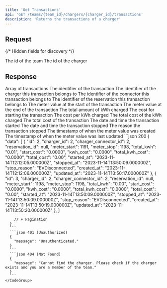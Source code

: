 ```yaml
---
title: 'Get Transactions'
api: 'GET /teams/{team_id}/chargers/{charger_id}/transactions'
description: 'Returns the transactions of a charger'
---
```

## Request
{/* Hidden fields for discovery */}
<ParamField path="team_id" type="integer" hidden required />
<ParamField path="charger_id" type="integer" hidden required />
<Snippet file="hidden-pagination-fields.mdx" />

<Tabs>
  <Tab title="Path">
    <ParamField path="team_id" type="integer" required>
      The id of the team
    </ParamField>
    <ParamField path="charger_id" type="integer" required>
      The id of the charger
    </ParamField>
  </Tab>
  <Tab title="Query">
    <Snippet file="pagination-fields.mdx" />
  </Tab>
</Tabs>

## Response
<Tabs>
  <Tab title="Data">
    <ResponseField name="data" type="Transaction[]">
      Array of transactions
      <Expandable title="Transaction">
        <ResponseField name="id" type="integer">
          The identifier of the transaction
        </ResponseField>
        <ResponseField name="charger_id" type="integer">
          The identifier of the charger this transaction belongs to
        </ResponseField>
        <ResponseField name="charger_connector_id" type="integer">
          The identifier of the connector this transaction belongs to
        </ResponseField>
        <ResponseField name="reservation_id" type="?integer">
          The identifier of the reservation this transaction belongs to
        </ResponseField>
        <ResponseField name="meter_start" type="integer">
          The meter value at the start of the transaction
        </ResponseField>
        <ResponseField name="meter_stop" type="?integer">
          The meter value at the end of the transaction
        </ResponseField>
        <ResponseField name="total_kwh" type="?double(8,2)">
          The total amount of kWh charged
        </ResponseField>
        <ResponseField name="start_cost" type="double(8,4)">
          The cost for starting the transaction
        </ResponseField>
        <ResponseField name="kwh_cost" type="double(8,4)">
          The cost per kWh charged
        </ResponseField>
        <ResponseField name="total_kwh_cost" type="?double(10,4)">
          The total cost of the kWh charged
        </ResponseField>
        <ResponseField name="total_cost" type="?double(8,2)">
          The total cost of the transaction
        </ResponseField>
        <ResponseField name="started_at" type="string">
          The date and time the transaction started
        </ResponseField>
        <ResponseField name="stopped_at" type="?string">
          The date and time the transaction stopped
        </ResponseField>
        <ResponseField name="stop_reason" type="?TxStopReason">
          The reason the transaction stopped
          <Snippet file="types/Charger/Transaction/TxStopReason.mdx" />
        </ResponseField>
        <ResponseField name="created_at" type="string">
          The timestamp of when the meter value was created
        </ResponseField>
        <ResponseField name="updated_at" type="string">
          The timestamp of when the meter value was last updated
        </ResponseField>
      </Expandable>
    </ResponseField>
  </Tab>
  <Tab title="Example">
    <CodeGroup>
      ```json 200
      {
        "data": [
          { 
            "id": 2,
            "charger_id": 2,
            "charger_connector_id": 2,
            "reservation_id": null,
            "meter_start": 1191,
            "meter_stop": 1198,
            "total_kwh": "0.01",
            "start_cost": "0.0000",
            "kwh_cost": "0.0000",
            "total_kwh_cost": "0.0000",
            "total_cost": "0.00",
            "started_at": "2023-11-14T12:12:05.000000Z",
            "stopped_at": "2023-11-14T13:50:09.000000Z",
            "stop_reason": "EVDisconnected",
            "created_at": "2023-11-14T12:12:06.000000Z",
            "updated_at": "2023-11-14T13:50:17.000000Z"
          },
          {
              "id": 3,
              "charger_id": 2,
              "charger_connector_id": 2,
              "reservation_id": null,
              "meter_start": 1198,
              "meter_stop": 1198,
              "total_kwh": "0.00",
              "start_cost": "0.0000",
              "kwh_cost": "0.0000",
              "total_kwh_cost": "0.0000",
              "total_cost": "0.00",
              "started_at": "2023-11-14T13:50:09.000000Z",
              "stopped_at": "2023-11-14T13:50:09.000000Z",
              "stop_reason": "EVDisconnected",
              "created_at": "2023-11-14T13:50:19.000000Z",
              "updated_at": "2023-11-14T13:50:20.000000Z"
          },
        ]

        // + Pagination
      } 
      ```
      ```json 401 (Unauthorized)
      {
        "message": "Unauthenticated."
      }
      ```
      ```json 404 (Not Found)
      {
        "message": "Cannot find the charger. Please check if the charger exists and you are a member of the team."
      }
      ```
    </CodeGroup>
  </Tab>
</Tabs>
